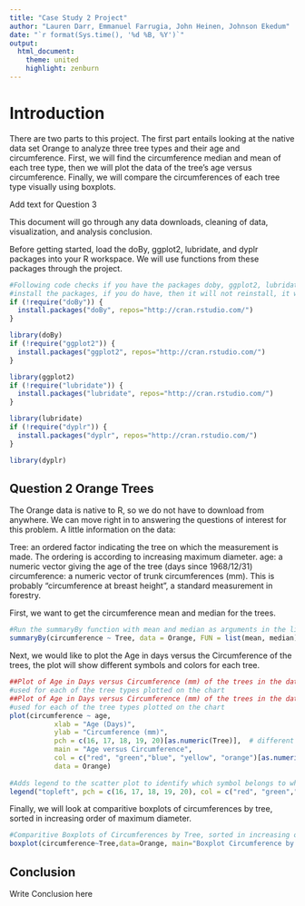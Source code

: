 ---
title: "Case Study 2 Project"
author: "Lauren Darr, Emmanuel Farrugia, John Heinen, Johnson Ekedum"
date: "`r format(Sys.time(), '%d %B, %Y')`"
output: 
  html_document:
    theme: united
    highlight: zenburn
---


# Introduction
There are two parts to this project.  The first part entails looking at the native data set Orange to analyze three tree types and their age and circumference.  First, we will find the circumference median and mean of each tree type, then we will plot the data of the tree's age versus circumference.  Finally, we will compare the circumferences of each tree type visually using boxplots.

Add text for Question 3

This document will go through any data downloads, cleaning of data, visualization, and analysis conclusion.

Before getting started, load the doBy, ggplot2, lubridate, and dyplr packages into your R workspace. We will use functions from these packages through the project.


```{r}
#Following code checks if you have the packages doby, ggplot2, lubridate, and dyplr.  If you do not have, it will
#install the packages, if you do have, then it will not reinstall, it will just load the libraries.
if (!require("doBy")) {
  install.packages("doBy", repos="http://cran.rstudio.com/") 
}
```


```{r}
library(doBy)
if (!require("ggplot2")) {
  install.packages("ggplot2", repos="http://cran.rstudio.com/") 
}
```


```{r}
library(ggplot2)
if (!require("lubridate")) {
  install.packages("lubridate", repos="http://cran.rstudio.com/") 
}
```

```{r}
library(lubridate)
if (!require("dyplr")) {
  install.packages("dyplr", repos="http://cran.rstudio.com/") 
}
```

```{r}
library(dyplr)

```

## Question 2 Orange Trees
The Orange data is native to R, so we do not have to download from anywhere.  We can move right in to answering the questions of interest for this problem.  A little information on the data:

Tree: an ordered factor indicating the tree on which the measurement is made. The ordering is
according to increasing maximum diameter.
age: a numeric vector giving the age of the tree (days since 1968/12/31)
circumference: a numeric vector of trunk circumferences (mm). This is probably “circumference
at breast height”, a standard measurement in forestry.

First, we want to get the circumference mean and median for the trees.
```{r}
#Run the summaryBy function with mean and median as arguments in the list function to return the mean and median by Tree
summaryBy(circumference ~ Tree, data = Orange, FUN = list(mean, median))
```

Next, we would like to plot the Age in days versus the Circumference of the trees, the plot will show different symbols and colors for each tree.
```{r}
##Plot of Age in Days versus Circumference (mm) of the trees in the data set, pch creates the different symbols
#used for each of the tree types plotted on the chart
##Plot of Age in Days versus Circumference (mm) of the trees in the data set, pch creates the different symbols
#used for each of the tree types plotted on the chart
plot(circumference ~ age,
           xlab = "Age (Days)",
           ylab = "Circumference (mm)",
           pch = c(16, 17, 18, 19, 20)[as.numeric(Tree)],  # different 'pch' types 
           main = "Age versus Circumference",
           col = c("red", "green","blue", "yellow", "orange")[as.numeric(Tree)],
           data = Orange)
           
#Adds legend to the scatter plot to identify which symbol belongs to which tree.
legend("topleft", pch = c(16, 17, 18, 19, 20), col = c("red", "green","blue", "yellow", "orange"), legend = c("1","2","3","4","5"), title = "Trees")
```

Finally, we will look at comparitive boxplots of circumferences by tree, sorted in increasing order of maximum diameter.
```{r}
#Comparitive Boxplots of Circumferences by Tree, sorted in increasing order of maximum diameter 
boxplot(circumference~Tree,data=Orange, main="Boxplot Circumference by Tree", xlab="Tree", ylab="Circumference")

```


## Conclusion
Write Conclusion here